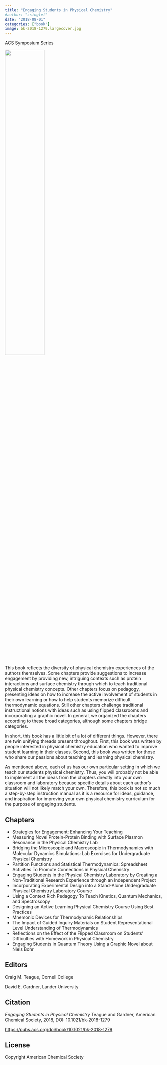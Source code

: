 ```yaml
---
title: "Engaging Students in Physical Chemistry"
#author: "ssinglet"
date: "2018-08-01"
categories: ["book"]
image: bk-2018-1279.largecover.jpg
---
```


ACS Symposium Series

![](bk-2018-1279.largecover.jpg){width="50%" link="https://pubs.acs.org/doi/book/10.1021/bk-2018-1279"}

This book reflects the diversity of physical chemistry experiences of the authors themselves. Some chapters provide suggestions to increase engagement by providing new, intriguing contexts such as protein interactions and surface chemistry through which to teach traditional physical chemistry concepts. Other chapters focus on pedagogy, presenting ideas on how to increase the active involvement of students in their own learning or how to help students memorize difficult thermodynamic equations. Still other chapters challenge traditional instructional notions with ideas such as using flipped classrooms and incorporating a graphic novel. In general, we organized the chapters according to these broad categories, although some chapters bridge categories.

In short, this book has a little bit of a lot of different things. However, there are twin unifying threads present throughout. First, this book was written by people interested in physical chemistry education who wanted to improve student learning in their classes. Second, this book was written for those who share our passions about teaching and learning physical chemistry.

As mentioned above, each of us has our own particular setting in which we teach our students physical chemistry. Thus, you will probably not be able to implement all the ideas from the chapters directly into your own classroom and laboratory because specific details about each author’s situation will not likely match your own. Therefore, this book is not so much a step-by-step instruction manual as it is a resource for ideas, guidance, and inspiration for improving your own physical chemistry curriculum for the purpose of engaging students.


## Chapters {#chapters}

-   Strategies for Engagement: Enhancing Your Teaching
-   Measuring Novel Protein-Protein Binding with Surface Plasmon Resonance in the Physical Chemistry Lab
-   Bridging the Microscopic and Macroscopic in Thermodynamics with Molecular Dynamics Simulations: Lab Exercises for Undergraduate Physical Chemistry
-   Partition Functions and Statistical Thermodynamics: Spreadsheet Activities To Promote Connections in Physical Chemistry
-   Engaging Students in the Physical Chemistry Laboratory by Creating a Non-Traditional Research Experience through an Independent Project
-   Incorporating Experimental Design into a Stand-Alone Undergraduate Physical Chemistry Laboratory Course
-   Using a Context Rich Pedagogy To Teach Kinetics, Quantum Mechanics, and Spectroscopy
-   Designing an Active Learning Physical Chemistry Course Using Best Practices
-   Mnemonic Devices for Thermodynamic Relationships
-   The Impact of Guided Inquiry Materials on Student Representational Level Understanding of Thermodynamics
-   Reflections on the Effect of the Flipped Classroom on Students’ Difficulties with Homework in Physical Chemistry
-   Engaging Students in Quantum Theory Using a Graphic Novel about Niels Bohr


## Editors {#editors}

Craig M. Teague, Cornell College

David E. Gardner, Lander University


## Citation {#citation}

_Engaging Students in Physical Chemistry_ Teague and Gardner, American Chemical Society, 2018, DOI: 10.1021/bk-2018-1279

<https://pubs.acs.org/doi/book/10.1021/bk-2018-1279>


## License {#license}

Copyright American Chemical Society
